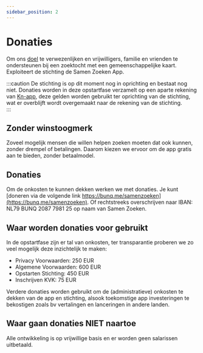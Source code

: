 ```yaml
---
sidebar_position: 2
---
```


# Donaties

Om ons [doel](./goal) te verwezenlijken en vrijwilligers, familie en vrienden te ondersteunen bij een zoektocht met een gemeenschappelijke kaart. Exploiteert de stichting de Samen Zoeken App. 

:::caution
De stichting is op dit moment nog in oprichting en bestaat nog niet. Donaties worden in deze opstartfase verzamelt op een aparte rekening van [Kn-app](https://kn-app.com), deze gelden worden gebruikt ter oprichting van de stichting, wat er overblijft wordt overgemaakt naar de rekening van de stichting.  
:::

## Zonder winstoogmerk

Zoveel mogelijk mensen die willen helpen zoeken moeten dat ook kunnen, zonder drempel of betalingen. 
Daarom kiezen we ervoor om de app gratis aan te bieden, zonder betaalmodel.  

## Donaties

Om de onkosten te kunnen dekken werken we met donaties. Je kunt [doneren via de volgende link https://bunq.me/samenzoeken](https://bunq.me/samenzoeken). 
Of rechtstreeks overschrijven naar IBAN: NL79 BUNQ 2087 7981 25 op naam van Samen Zoeken.

## Waar worden donaties voor gebruikt

In de opstartfase zijn er tal van onkosten, ter transparantie proberen we zo veel mogelijk deze inzichtelijk te maken: 
- Privacy Voorwaarden: 250 EUR
- Algemene Voorwaarden: 600 EUR
- Opstarten Stichting: 450 EUR
- Inschrijven KVK: 75 EUR

Verdere donaties worden gebruikt om de (administratieve) onkosten te dekken van de app en stichting, alsook toekomstige app investeringen te bekostigen zoals bv vertalingen en lanceringen in andere landen.

## Waar gaan donaties **NIET** naartoe

Alle ontwikkeling is op vrijwillige basis en er worden geen salarissen uitbetaald.
